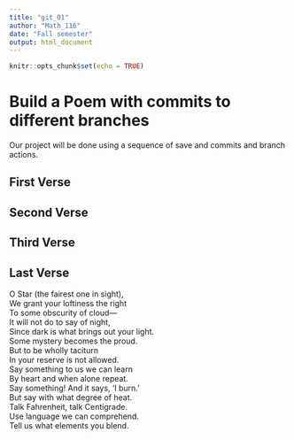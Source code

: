 ---
title: "git_01"
author: "Math_116"
date: "Fall semester"
output: html_document
---

```{r setup, include=FALSE}
knitr::opts_chunk$set(echo = TRUE)
```
# Build a Poem with commits to different branches
Our project will be done using a sequence of save and commits and branch actions.
<!-- Do not modify or change any text in "!--" bracketed areas such as this --- these are instructions to
you, if you change any of this the git program will notice it and compromise your git merging strategy !-->

## First Verse 
<!--Put the first five lines of a poem by Lewis Carrol in this section!-->

## Second Verse
<!--Put the first five lines of a poem by Robert Frost here!-->

## Third Verse
<!--Put the first two verses of The Walrus and the Carpenter here!-->

## Last Verse
<!--Put a short poem of your choice 8-20 lines,here!-->
O Star (the fairest one in sight),  
We grant your loftiness the right  
To some obscurity of cloud—  
It will not do to say of night,  
Since dark is what brings out your light.  
Some mystery becomes the proud.  
But to be wholly taciturn  
In your reserve is not allowed.  
Say something to us we can learn  
By heart and when alone repeat.  
Say something! And it says, 'I burn.'  
But say with what degree of heat.  
Talk Fahrenheit, talk Centigrade.  
Use language we can comprehend.  
Tell us what elements you blend.  

